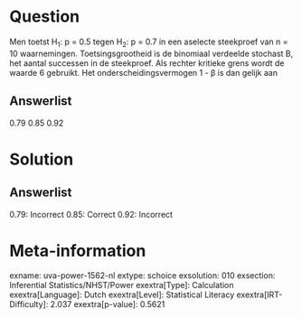 Question
========

Men toetst H~1~: p = 0.5 tegen H~2~: p = 0.7 in een aselecte steekproef
van n = 10 waarnemingen. Toetsingsgrootheid is de binomiaal verdeelde
stochast B, het aantal successen in de steekproef. Als rechter kritieke
grens wordt de waarde 6 gebruikt. Het onderscheidingsvermogen 1 - β is
dan gelijk aan

Answerlist
----------

0.79
0.85
0.92

Solution
========

Answerlist
----------

0.79: Incorrect
0.85: Correct
0.92: Incorrect

Meta-information
================
exname: uva-power-1562-nl
extype: schoice
exsolution: 010
exsection: Inferential Statistics/NHST/Power
exextra[Type]: Calculation
exextra[Language]: Dutch
exextra[Level]: Statistical Literacy
exextra[IRT-Difficulty]: 2.037
exextra[p-value]: 0.5621
